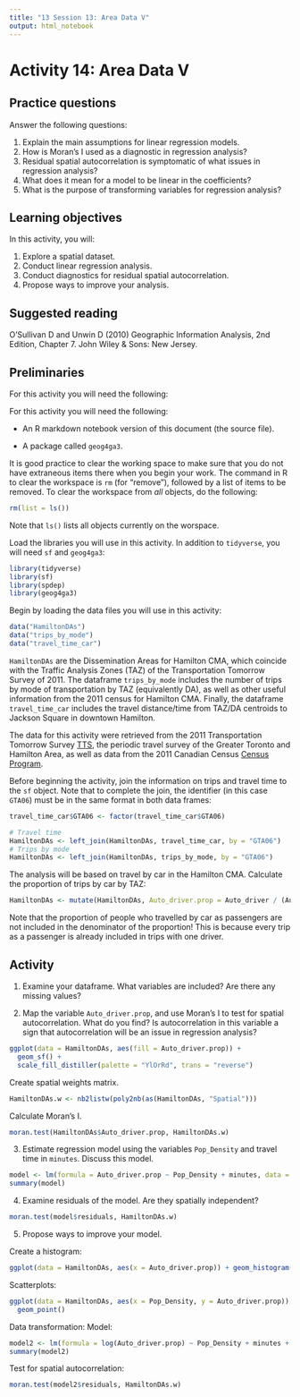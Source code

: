 ```yaml
---
title: "13 Session 13: Area Data V"
output: html_notebook
---
```


# Activity 14: Area Data V

## Practice questions

Answer the following questions:

1. Explain the main assumptions for linear regression models.
2. How is Moran's I used as a diagnostic in regression analysis?
3. Residual spatial autocorrelation is symptomatic of what issues in regression analysis?
4. What does it mean for a model to be linear in the coefficients?
5. What is the purpose of transforming variables for regression analysis?

## Learning objectives

In this activity, you will:

1. Explore a spatial dataset.
2. Conduct linear regression analysis.
3. Conduct diagnostics for residual spatial autocorrelation.
4. Propose ways to improve your analysis.

## Suggested reading

O'Sullivan D and Unwin D (2010) Geographic Information Analysis, 2nd Edition, Chapter 7. John Wiley & Sons: New Jersey. 

## Preliminaries

For this activity you will need the following:

For this activity you will need the following:

* An R markdown notebook version of this document (the source file).

* A package called `geog4ga3`.

It is good practice to clear the working space to make sure that you do not have extraneous items there when you begin your work. The command in R to clear the workspace is `rm` (for "remove"), followed by a list of items to be removed. To clear the workspace from _all_ objects, do the following:
```r
rm(list = ls())
```

Note that `ls()` lists all objects currently on the worspace.

Load the libraries you will use in this activity. In addition to `tidyverse`, you will need `sf` and `geog4ga3`:
```r
library(tidyverse)
library(sf)
library(spdep)
library(geog4ga3)
```

Begin by loading the data files you will use in this activity:
```r
data("HamiltonDAs")
data("trips_by_mode")
data("travel_time_car")
```

`HamiltonDAs` are the Dissemination Areas for Hamilton CMA, which coincide with the Traffic Analysis Zones (TAZ) of the Transportation Tomorrow Survey of 2011. The dataframe `trips_by_mode`
includes the number of trips by mode of transportation by TAZ (equivalently DA), as well as other useful information from the 2011 census for Hamilton CMA. Finally, the dataframe `travel_time_car`
includes the travel distance/time from TAZ/DA centroids to Jackson Square in downtown Hamilton.

The data for this activity were retrieved from the 2011 Transportation Tomorrow Survey [TTS](http://www.transportationtomorrow.on.ca/), the periodic travel survey of the Greater Toronto and Hamilton Area, as well as data from the 2011 Canadian Census [Census Program](http://www12.statcan.gc.ca/census-recensement/index-eng.cfm).

Before beginning the activity, join the information on trips and travel time to the `sf` object. Note that to complete the join, the identifier (in this case `GTA06`) must be in the same format in both data frames:
```r
travel_time_car$GTA06 <- factor(travel_time_car$GTA06)

# Travel time
HamiltonDAs <- left_join(HamiltonDAs, travel_time_car, by = "GTA06")
# Trips by mode
HamiltonDAs <- left_join(HamiltonDAs, trips_by_mode, by = "GTA06")
```

The analysis will be based on travel by car in the Hamilton CMA. Calculate the proportion of trips by car by TAZ:
```r
HamiltonDAs <- mutate(HamiltonDAs, Auto_driver.prop = Auto_driver / (Auto_driver + Cycle + Walk))
```

Note that the proportion of people who travelled by car as passengers are not included in the denominator of the proportion! This is because every trip as a passenger is already included in trips with one driver.

## Activity

1. Examine your dataframe. What variables are included? Are there any missing values?

2. Map the variable `Auto_driver.prop`, and use Moran's I to test for spatial autocorrelation. What do you find? Is autocorrelation in this variable a sign that autocorrelation will be an issue in regression analysis?

```r
ggplot(data = HamiltonDAs, aes(fill = Auto_driver.prop)) +
  geom_sf() +
  scale_fill_distiller(palette = "YlOrRd", trans = "reverse")
```

Create spatial weights matrix.

```r
HamiltonDAs.w <- nb2listw(poly2nb(as(HamiltonDAs, "Spatial")))
```

Calculate Moran's I.

```r
moran.test(HamiltonDAs$Auto_driver.prop, HamiltonDAs.w)
```

3. Estimate regression model using the variables `Pop_Density` and travel time in `minutes`. Discuss this model.
```r
model <- lm(formula = Auto_driver.prop ~ Pop_Density + minutes, data = HamiltonDAs)
summary(model)
```

4. Examine residuals of the model. Are they spatially independent?

```r
moran.test(model$residuals, HamiltonDAs.w)
```

5. Propose ways to improve your model.

Create a histogram:
```r
ggplot(data = HamiltonDAs, aes(x = Auto_driver.prop)) + geom_histogram()
```

Scatterplots:
```r
ggplot(data = HamiltonDAs, aes(x = Pop_Density, y = Auto_driver.prop)) +
  geom_point()
```

Data transformation:
Model:
```r
model2 <- lm(formula = log(Auto_driver.prop) ~ Pop_Density + minutes + Median_income + Employment_rate, data = HamiltonDAs)
summary(model2)
```

Test for spatial autocorrelation:
```r
moran.test(model2$residuals, HamiltonDAs.w)
```

